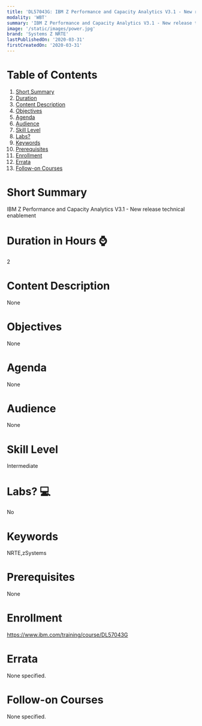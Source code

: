 ```yaml
---
title: 'DL57043G: IBM Z Performance and Capacity Analytics V3.1 - New release technical enablement'
modality: 'WBT'
summary: 'IBM Z Performance and Capacity Analytics V3.1 - New release technical enablement'
image: '/static/images/power.jpg'
brand: 'Systems Z NRTE'
lastPublishedOn: '2020-03-31'
firstCreatedOn: '2020-03-31'
---
```

# Table of Contents
1.  [Short Summary](#short-summary)
2.  [Duration](#duration-in-hours-)
3.  [Content Description](#content-description)
4.  [Objectives](#objectives)
5.  [Agenda](#agenda)
6.  [Audience](#audience)
7.  [Skill Level](#skill-level)
8.  [Labs?](#labs-)
9.  [Keywords](#keywords)
10. [Prerequisites](#prerequisites)
11. [Enrollment](#enrollment)
12. [Errata](#errata)
13. [Follow-on Courses](#follow-on-courses)

# Short Summary
IBM Z Performance and Capacity Analytics V3.1 - New release technical enablement

# Duration in Hours ⌚
2

# Content Description
None

# Objectives
None

# Agenda
None

# Audience
None

# Skill Level
Intermediate

# Labs? 💻
No

# Keywords
NRTE,zSystems

# Prerequisites
None

# Enrollment
https://www.ibm.com/training/course/DL57043G

# Errata
None specified.

# Follow-on Courses
None specified.

